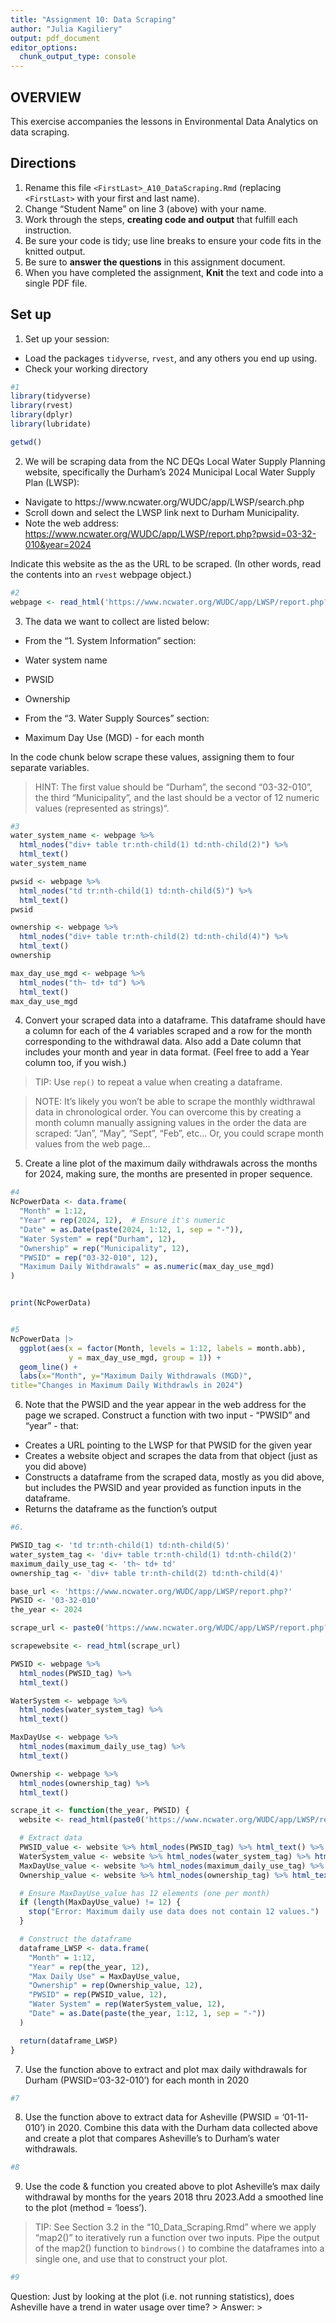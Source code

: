 ```yaml
---
title: "Assignment 10: Data Scraping"
author: "Julia Kagiliery"
output: pdf_document
editor_options: 
  chunk_output_type: console
---
```


## OVERVIEW

This exercise accompanies the lessons in Environmental Data Analytics on data scraping. 

## Directions
1. Rename this file `<FirstLast>_A10_DataScraping.Rmd` (replacing `<FirstLast>` with your first and last name).
2. Change "Student Name" on line 3 (above) with your name.
3. Work through the steps, **creating code and output** that fulfill each instruction.
4. Be sure your code is tidy; use line breaks to ensure your code fits in the knitted output.
5. Be sure to **answer the questions** in this assignment document.
6. When you have completed the assignment, **Knit** the text and code into a single PDF file.


## Set up 
1. Set up your session:

* Load the packages `tidyverse`, `rvest`, and any others you end up using.
* Check your working directory

```r
#1 
library(tidyverse)
library(rvest)
library(dplyr)
library(lubridate)

getwd()
```

2. We will be scraping data from the NC DEQs Local Water Supply Planning website, specifically the Durham's 2024 Municipal Local Water Supply Plan (LWSP): 
 * Navigate to https://www.ncwater.org/WUDC/app/LWSP/search.php
 * Scroll down and select the LWSP link next to Durham Municipality. 
 * Note the web address: <https://www.ncwater.org/WUDC/app/LWSP/report.php?pwsid=03-32-010&year=2024>
 
Indicate this website as the as the URL to be scraped. (In other words, read the contents into an `rvest` webpage object.)

```r
#2 
webpage <- read_html('https://www.ncwater.org/WUDC/app/LWSP/report.php?pwsid=03-32-010&year=2024')

```

3. The data we want to collect are listed below:

* From the "1. System Information" section:
 * Water system name
 * PWSID
 * Ownership
 
* From the "3. Water Supply Sources" section:
 * Maximum Day Use (MGD) - for each month

In the code chunk below scrape these values, assigning them to four separate variables.

>HINT: The first value should be "Durham", the second "03-32-010", the third "Municipality", and the last should be a vector of 12 numeric values (represented as strings)".

```r
#3 
water_system_name <- webpage %>%
  html_nodes("div+ table tr:nth-child(1) td:nth-child(2)") %>%
  html_text() 
water_system_name

pwsid <- webpage %>%
  html_nodes("td tr:nth-child(1) td:nth-child(5)") %>%
  html_text() 
pwsid

ownership <- webpage %>%
  html_nodes("div+ table tr:nth-child(2) td:nth-child(4)") %>%
  html_text() 
ownership

max_day_use_mgd <- webpage %>%
  html_nodes("th~ td+ td") %>%
  html_text() 
max_day_use_mgd
```


4. Convert your scraped data into a dataframe. This dataframe should have a column for each of the 4 variables scraped and a row for the month corresponding to the withdrawal data. Also add a Date column that includes your month and year in data format. (Feel free to add a Year column too, if you wish.)

>TIP: Use `rep()` to repeat a value when creating a dataframe.

>NOTE: It's likely you won't be able to scrape the monthly widthrawal data in chronological order. You can overcome this by creating a month column manually assigning values in the order the data are scraped: "Jan", "May", "Sept", "Feb", etc... Or, you could scrape month values from the web page...

5. Create a line plot of the maximum daily withdrawals across the months for 2024, making sure, the months are presented in proper sequence.

```r
#4 
NcPowerData <- data.frame(
  "Month" = 1:12,
  "Year" = rep(2024, 12),  # Ensure it's numeric
  "Date" = as.Date(paste(2024, 1:12, 1, sep = "-")),  
  "Water System" = rep("Durham", 12),
  "Ownership" = rep("Municipality", 12),
  "PWSID" = rep("03-32-010", 12),
  "Maximum Daily Withdrawals" = as.numeric(max_day_use_mgd)
)


print(NcPowerData)


#5 
NcPowerData |>
  ggplot(aes(x = factor(Month, levels = 1:12, labels = month.abb), 
             y = max_day_use_mgd, group = 1)) +
  geom_line() +
  labs(x="Month", y="Maximum Daily Withdrawals (MGD)",
title="Changes in Maximum Daily Withdrawls in 2024")


```

6. Note that the PWSID and the year appear in the web address for the page we scraped. Construct a function with two input - "PWSID" and "year" - that:
  - Creates a URL pointing to the LWSP for that PWSID for the given year
  - Creates a website object and scrapes the data from that object (just as you did above)
  - Constructs a dataframe from the scraped data, mostly as you did above, but includes the PWSID and year provided as function inputs in the dataframe. 
  - Returns the dataframe as the function's output


```r
#6.

PWSID_tag <- 'td tr:nth-child(1) td:nth-child(5)'
water_system_tag <- 'div+ table tr:nth-child(1) td:nth-child(2)'
maximum_daily_use_tag <- 'th~ td+ td'
ownership_tag <- 'div+ table tr:nth-child(2) td:nth-child(4)'

base_url <- 'https://www.ncwater.org/WUDC/app/LWSP/report.php?'
PWSID <- '03-32-010'
the_year <- 2024

scrape_url <- paste0('https://www.ncwater.org/WUDC/app/LWSP/report.php?pwsid=', PWSID, '&year=', the_year)

scrapewebsite <- read_html(scrape_url)

PWSID <- webpage %>%
  html_nodes(PWSID_tag) %>%
  html_text() 

WaterSystem <- webpage %>%
  html_nodes(water_system_tag) %>%
  html_text() 

MaxDayUse <- webpage %>%
  html_nodes(maximum_daily_use_tag) %>%
  html_text() 

Ownership <- webpage %>%
  html_nodes(ownership_tag) %>%
  html_text() 

scrape_it <- function(the_year, PWSID) {
  website <- read_html(paste0('https://www.ncwater.org/WUDC/app/LWSP/report.php?pwsid=', PWSID, '&year=', the_year))

  # Extract data
  PWSID_value <- website %>% html_nodes(PWSID_tag) %>% html_text() %>% trimws()
  WaterSystem_value <- website %>% html_nodes(water_system_tag) %>% html_text() %>% trimws()
  MaxDayUse_value <- website %>% html_nodes(maximum_daily_use_tag) %>% html_text() %>% as.numeric()
  Ownership_value <- website %>% html_nodes(ownership_tag) %>% html_text() %>% trimws()

  # Ensure MaxDayUse_value has 12 elements (one per month)
  if (length(MaxDayUse_value) != 12) {
    stop("Error: Maximum daily use data does not contain 12 values.")
  }

  # Construct the dataframe
  dataframe_LWSP <- data.frame(
    "Month" = 1:12,
    "Year" = rep(the_year, 12),
    "Max Daily Use" = MaxDayUse_value,
    "Ownership" = rep(Ownership_value, 12),
    "PWSID" = rep(PWSID_value, 12),
    "Water System" = rep(WaterSystem_value, 12),
    "Date" = as.Date(paste(the_year, 1:12, 1, sep = "-"))
  )

  return(dataframe_LWSP)
}


```

7. Use the function above to extract and plot max daily withdrawals for Durham (PWSID='03-32-010') for each month in 2020

```r
#7 


```

8. Use the function above to extract data for Asheville (PWSID = '01-11-010') in 2020. Combine this data with the Durham data collected above and create a plot that compares Asheville's to Durham's water withdrawals.

```r
#8 


```


9. Use the code & function you created above to plot Asheville's max daily withdrawal by months for the years 2018 thru 2023.Add a smoothed line to the plot (method = 'loess').

> TIP: See Section 3.2 in the "10_Data_Scraping.Rmd" where we apply "map2()" to iteratively run a function over two inputs. Pipe the output of the map2() function to `bindrows()` to combine the dataframes into a single one, and use that to construct your plot.

```r
#9 


```

Question: Just by looking at the plot (i.e. not running statistics), does Asheville have a trend in water usage over time?
> Answer:
>

